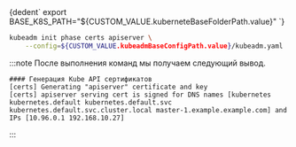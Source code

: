

<CodeBlock language="bash">
{dedent`
    export BASE_K8S_PATH="${CUSTOM_VALUE.kuberneteBaseFolderPath.value}"
`}
</CodeBlock>

```bash
kubeadm init phase certs apiserver \
    --config=${CUSTOM_VALUE.kubeadmBaseConfigPath.value}/kubeadm.yaml
```

:::note
После выполнения команд мы получаем следующий вывод.
```
#### Генерация Kube API сертификатов
[certs] Generating "apiserver" certificate and key
[certs] apiserver serving cert is signed for DNS names [kubernetes kubernetes.default kubernetes.default.svc kubernetes.default.svc.cluster.local master-1.example.example.com] and IPs [10.96.0.1 192.168.10.27]
```
:::
